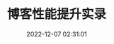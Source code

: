 ---
categories: tech
description: 对所有依赖进行大更新过后出了一大堆令人头痛的bug，但大部分都已经解决了。剩下的工作就是排查版本迁移导致的性能问题以及水合错误。目前google分析给的评分是手机端30分，桌面端80分，提升空间很大。
date: 2022-12-07 02:31:01
title: 博客性能提升实录
tags: []
---